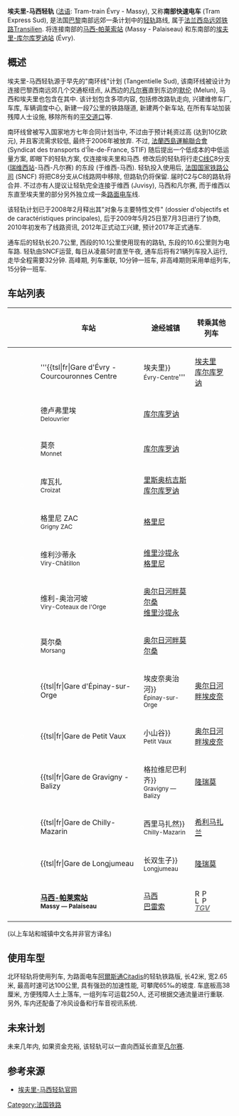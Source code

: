 {{refimprove|time=2019-09-13T20:03:14+00:00}}
{{future public transportation|法国}}
{{Infobox Paris Network main content
|bgcolor=#993399
|color=white
|Name=埃夫里-马西轻轨
|Image=Gare d'Épinay-sur-Orge 02.jpg
|Network=[[法兰西岛区域铁路|Transilien]]
|YearOpened=2017
|LastExt=2017
|Operator=[[法国国家铁路公司|SNCF]]
|Conduit=人工驾驶
|RollingStock={{tsl|fr|Alstom Citadis Dualis|}}
|Depot=马西
|StationAmount=14
|Length=20.7
|AveInterstation=1592
|VilleNum=11
|Service=每日
|AnnPassengers=预计10.95
}}
'''埃夫里-马西轻轨''' ([[法语|法语]]: Tram-train Évry - Massy), 又称'''南部快速电车''' (Tram Express Sud), 是法国[[巴黎|巴黎]]南部远郊一条计划中的[[轻轨|轻轨]]路线, 属于[[法兰西岛区域铁路|法兰西岛远郊铁路Transilien]]. 将连接南部的[[马西-帕莱索站|马西-帕莱索站]] (Massy - Palaiseau) 和东南部的[[埃夫里-库尔库罗讷站|埃夫里-库尔库罗讷站]] (Évry).

==概述==

埃夫里-马西轻轨源于早先的"南环线"计划 (Tangentielle Sud), 该南环线被设计为连接巴黎西南远郊几个交通枢纽点, 从西边的[[凡尔赛|凡尔赛]]直到东边的[[默伦|默伦]] (Melun), 马西和埃夫里也包含在其中. 该计划包含多项内容, 包括修改路轨走向, 兴建维修车厂, 车库, 车辆调度中心, 新建一段7公里的铁路隧道, 新建两个新车站, 在所有车站加装残障人士设施, 移除所有的[[平交道|平交道口]]等.

南环线曾被写入国家地方七年合同计划当中, 不过由于预计耗资过高 (达到10亿欧元), 并且客流需求较低, 最终于2006年被放弃. 不过, [[法蘭西島運輸聯合會|法蘭西島運輸聯合會]] (Syndicat des transports d'Île-de-France, STIF) 随后提出一个低成本的中低运量方案, 即眼下的轻轨方案, 仅连接埃夫里和马西. 修改后的轻轨将行走[[大区快铁C线|C线]]C8分支 ([[瑞维西站|瑞维西站]]-马西-凡尔赛) 的东段 (于维西-马西). 轻轨投入使用后, [[法国国家铁路公司|法国国家铁路公司]] (SNCF) 将把C8分支从C线路网中移除, 但路轨仍将保留. 届时C2与C8的路轨将合并. 不过亦有人提议让轻轨完全连接于维西 (Juvisy), 马西和凡尔赛, 而于维西以东直至埃夫里的部分另外独立成一条[[路面电车|路面电车]]线.

该轻轨计划已于2008年2月释出其"对象与主要特性文件" (dossier d'objectifs et de caractéristiques principales), 后于2009年5月25日至7月3日进行了协商, 2010年初发布了线路资讯, 2012年正式动工兴建, 预计2017年正式通车. 

通车后的轻轨长20.7公里, 西段的10.1公里使用现有的路轨, 东段的10.6公里则为电车路. 轻轨由SNCF运营, 每日从凌晨5时直至午夜, 通车后将有21辆列车投入运行, 走毕全程需要32分钟. 高峰期, 列车重联, 10分钟一班车, 非高峰期则采用单组列车, 15分钟一班车.

==车站列表==

{| cellspacing=0 cellpadding=2 border="0" style="border: 1px solid #999; background-color:#FFFFFF; text-align: center"
|- bgcolor="#CCCCCC"
! !! !! !! 车站 !! 途经城镇 !! 转乘其他列车
|-
| bgcolor="#ffffff"|  || bgcolor="#993399" |<font color="white">o</font> || bgcolor="#ffffff"| 
| '''{{tsl|fr|Gare d'Évry - Courcouronnes Centre||埃夫里}}<br/><small>Évry-Centre</small>'''
| [[埃夫里_(埃松省)|埃夫里]]<br/>[[库尔库罗讷|库尔库罗讷]]
| align=left | [[File:Logo_train_transilien.svg|16x16px]][[File:Paris_rer_D_jms.svg|16x16px]]
|- bgcolor="#efefef"
| bgcolor="#ffffff"|  || bgcolor="#993399" |<font color="white">o</font> || bgcolor="#ffffff"| 
| 德卢弗里埃<br/><small>Delouvrier</small>
| [[库尔库罗讷|库尔库罗讷]]
| align=left |
|-
| bgcolor="#ffffff"|  || bgcolor="#993399" |<font color="white">o</font> || bgcolor="#ffffff"| 
| 莫奈<br/><small>Monnet</small>
| [[库尔库罗讷|库尔库罗讷]]
| align=left |
|- bgcolor="#efefef"
| bgcolor="#ffffff"|  || bgcolor="#993399" |<font color="white">o</font> || bgcolor="#ffffff"| 
| 库瓦扎<br/><small>Croizat</small>
| [[里斯奥杭吉斯|里斯奥杭吉斯]]<br/>[[库尔库罗讷|库尔库罗讷]]
| align=left |
|-
| bgcolor="#ffffff"|  || bgcolor="#993399" |<font color="white">o</font> || bgcolor="#ffffff"| 
| 格里尼 ZAC<br/><small>Grigny ZAC</small>
| [[格里尼|格里尼]]
| align=left |
|- bgcolor="#efefef"
| bgcolor="#ffffff"|  || bgcolor="#993399" |<font color="white">o</font> || bgcolor="#ffffff"| 
| 维利沙蒂永<br/><small>Viry-Châtillon</small>
| [[维里沙提永|维里沙提永]]<br/>[[格里尼|格里尼]]
| align=left |
|-
| bgcolor="#ffffff"|  || bgcolor="#993399" |<font color="white">o</font> || bgcolor="#ffffff"| 
| 维利-奥治河坡<br/><small>Viry-Coteaux de l'Orge</small>
| [[奥尔日河畔莫尔桑|奥尔日河畔莫尔桑]]<br/>[[维里沙提永|维里沙提永]]
| align=left | 
|- bgcolor="#efefef"
| bgcolor="#ffffff"|  || bgcolor="#993399" |<font color="white">o</font> || bgcolor="#ffffff"| 
| 莫尔桑<br/><small>Morsang</small>
| [[奥尔日河畔莫尔桑|奥尔日河畔莫尔桑]]
| align=left | 
|-
| bgcolor="#ffffff"|  || bgcolor="#993399" |<font color="white">o</font> || bgcolor="#ffffff"| 
| {{tsl|fr|Gare d'Épinay-sur-Orge||埃皮奈奥治河}}<br/><small>Épinay-sur-Orge</small>
| [[奥尔日河畔埃皮奈|奥尔日河畔埃皮奈]]
| align=left | [[File:Logo_train_transilien.svg|16x16px]][[File:Paris_rer_C_jms.svg|16x16px]]
|- bgcolor="#efefef"
| bgcolor="#ffffff"|  || bgcolor="#993399" |<font color="white">o</font> || bgcolor="#ffffff"| 
| {{tsl|fr|Gare de Petit Vaux||小山谷}}<br/><small>Petit Vaux</small>
| [[奥尔日河畔埃皮奈|奥尔日河畔埃皮奈]]
| align=left |
|-
| bgcolor="#ffffff"|  || bgcolor="#993399" |<font color="white">o</font> || bgcolor="#ffffff"| 
| {{tsl|fr|Gare de Gravigny - Balizy||格拉维尼巴利齐}}<br/><small>Gravigny — Balizy</small>
| [[隆瑞莫|隆瑞莫]]
| align=left |
|- bgcolor="#efefef"
| bgcolor="#ffffff"|  || bgcolor="#993399" |<font color="white">o</font> || bgcolor="#ffffff"| 
| {{tsl|fr|Gare de Chilly-Mazarin||西里马扎然}}<br/><small>Chilly-Mazarin</small>
| [[希利马扎兰|希利马扎兰]]
| align=left |
|-
| bgcolor="#ffffff"|  || bgcolor="#993399" |<font color="white">o</font> || bgcolor="#ffffff"| 
| {{tsl|fr|Gare de Longjumeau||长双生子}}<br/><small>Longjumeau</small>
| [[隆瑞莫|隆瑞莫]]
| align=left |
|- bgcolor="#efefef"
| bgcolor="#ffffff"|  || bgcolor="#993399" |<font color="white">o</font> || bgcolor="#ffffff"| 
| '''[[马西-帕莱索站|马西-帕莱索站]]<br/><small>Massy — Palaiseau</small>'''
| [[马西|马西]]<br/>[[帕莱索|巴雷索]]
| align=left | [[File:RER.svg|16x16px]][[File:Paris_rer_B_jms.svg|16x16px]]<br/>[[File:Logo_train_transilien.svg|16x16px]][[File:Paris_rer_C_jms.svg|16x16px]]<br/>[[TGV|<span style="bgcolor: #ffffff; color: #808281">'''''TGV'''''</span>]]
|}
(以上车站和城镇中文名并非官方译名)

==使用车型==

北环轻轨将使用{{tsl|fr|Alstom Citadis Dualis|}}列车, 为路面电车[[阿爾斯通Citadis|阿爾斯通Citadis]]的轻轨铁路版, 长42米, 宽2.65米, 最高时速可达100公里, 具有强劲的加速性能, 可攀爬65‰的坡度. 车底板高38厘米, 方便残障人士上落车, 一组列车可运载250人, 还可根据交通流量进行重联. 另外, 车内还配备了冷风设备和行车音视讯系统.

==未来计划==

未来几年内, 如果资金充裕, 该轻轨可以一直向西延长直至[[凡尔赛|凡尔赛]].

==参考来源==
*[https://web.archive.org/web/20090627032028/http://www.tramtrain-massyevry.fr/Les-caracteristiques-du-tram-train 埃夫里-马西轻轨官网]

{{Infobox Paris Network generic}}

[[Category:法国铁路|Category:法国铁路]]